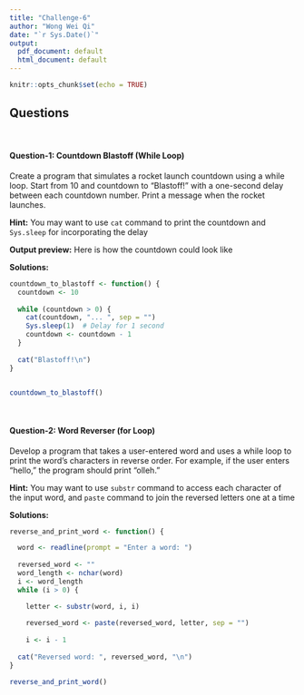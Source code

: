```yaml
---
title: "Challenge-6"
author: "Wong Wei Qi"
date: "`r Sys.Date()`"
output:
  pdf_document: default
  html_document: default
---
```


```r
knitr::opts_chunk$set(echo = TRUE)

```

## Questions
<br>

#### Question-1: Countdown Blastoff (While Loop)

Create a program that simulates a rocket launch countdown using a while loop. Start from 10 and countdown to "Blastoff!" with a one-second delay between each countdown number. Print a message when the rocket launches.

**Hint:** You may want to use `cat` command to print the countdown and `Sys.sleep` for incorporating the delay

**Output preview:** Here is how the countdown could look like 


**Solutions:**

```r

countdown_to_blastoff <- function() {
  countdown <- 10
  
  while (countdown > 0) {
    cat(countdown, "... ", sep = "")
    Sys.sleep(1)  # Delay for 1 second
    countdown <- countdown - 1
  }
  
  cat("Blastoff!\n")
}


countdown_to_blastoff()

```
<br>

#### Question-2: Word Reverser (for Loop)

Develop a program that takes a user-entered word and uses a while loop to print the word's characters in reverse order. For example, if the user enters "hello," the program should print "olleh."

**Hint:** You may want to use `substr` command to access each character of the input word, and `paste` command to join the reversed letters one at a time

**Solutions:** 

```r

reverse_and_print_word <- function() {

  word <- readline(prompt = "Enter a word: ")
  
  reversed_word <- ""  
  word_length <- nchar(word)  
  i <- word_length  
  while (i > 0) {

    letter <- substr(word, i, i)
    
    reversed_word <- paste(reversed_word, letter, sep = "")
    
    i <- i - 1  
  
  cat("Reversed word: ", reversed_word, "\n")
}

reverse_and_print_word()

```
<br>
